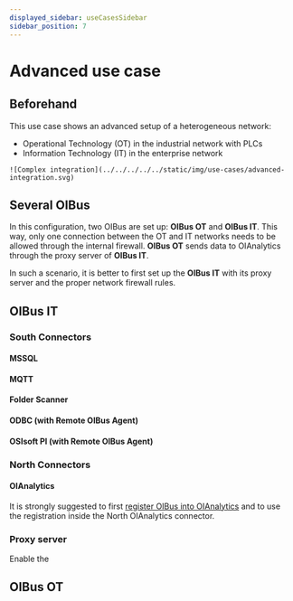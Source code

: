 ```yaml
---
displayed_sidebar: useCasesSidebar
sidebar_position: 7
---
```


# Advanced use case
## Beforehand
This use case shows an advanced setup of a heterogeneous network:
- Operational Technology (OT) in the industrial network with PLCs
- Information Technology (IT) in the enterprise network

<div style={{ textAlign: 'center' }}>
  <div>

    ![Complex integration](../../../../../static/img/use-cases/advanced-integration.svg)

  </div>
</div>

## Several OIBus
In this configuration, two OIBus are set up: **OIBus OT** and **OIBus IT**. This way, only one connection between the OT and
IT networks needs to be allowed through the internal firewall.
**OIBus OT** sends data to OIAnalytics through the proxy server of **OIBus IT**.

In such a scenario, it is better to first set up the **OIBus IT** with its proxy server and the proper network firewall rules.

## OIBus IT
### South Connectors
#### MSSQL
#### MQTT
#### Folder Scanner
#### ODBC (with Remote OIBus Agent)
#### OSIsoft PI (with Remote OIBus Agent)

### North Connectors
#### OIAnalytics
It is strongly suggested to first [register OIBus into OIAnalytics](../engine/oianalytics-module) and to use the registration inside the North OIAnalytics
connector.

### Proxy server
Enable the

## OIBus OT